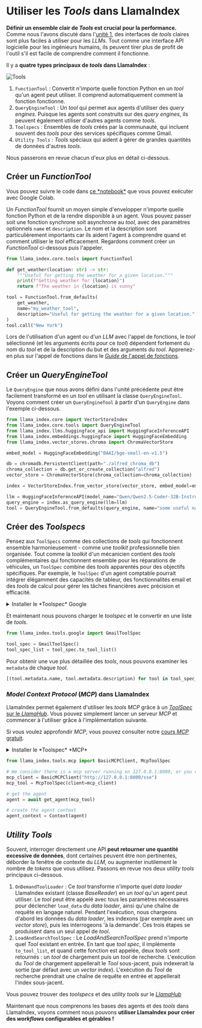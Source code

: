 # Utiliser les *Tools* dans LlamaIndex

**Définir un ensemble clair de *Tools* est crucial pour la performance.** Comme nous l'avons discuté dans l'[unité 1](../../unit1/tools), des interfaces de *tools* claires sont plus faciles à utiliser pour les *LLMs*.
Tout comme une interface API logicielle pour les ingénieurs humains, ils peuvent tirer plus de profit de l'outil s'il est facile de comprendre comment il fonctionne.

Il y a **quatre types principaux de *tools* dans LlamaIndex** :

![Tools](https://huggingface.co/datasets/agents-course/course-images/resolve/main/en/unit2/llama-index/tools.png)

1. `FunctionTool` : Convertit n'importe quelle fonction Python en un *tool* qu'un agent peut utiliser. Il comprend automatiquement comment la fonction fonctionne.
2. `QueryEngineTool` : Un *tool* qui permet aux agents d'utiliser des *query engines*. Puisque les agents sont construits sur des *query engines*, ils peuvent également utiliser d'autres agents comme *tools*.
3. `Toolspecs` : Ensembles de *tools* créés par la communauté, qui incluent souvent des *tools* pour des services spécifiques comme Gmail.
4. `Utility Tools` : *Tools* spéciaux qui aident à gérer de grandes quantités de données d'autres *tools*.

Nous passerons en revue chacun d'eux plus en détail ci-dessous.

## Créer un *FunctionTool*

<Tip>
Vous pouvez suivre le code dans <a href="https://huggingface.co/agents-course/notebooks/blob/main/unit2/llama-index/tools.ipynb" target="_blank">ce *notebook*</a> que vous pouvez exécuter avec Google Colab.
</Tip>

Un *FunctionTool* fournit un moyen simple d'envelopper n'importe quelle fonction Python et de la rendre disponible à un agent.
Vous pouvez passer soit une fonction synchrone soit asynchrone au *tool*, avec des paramètres optionnels `name` et `description`.
Le nom et la description sont particulièrement importants car ils aident l'agent à comprendre quand et comment utiliser le *tool* efficacement.
Regardons comment créer un *FunctionTool* ci-dessous puis l'appeler.

```python
from llama_index.core.tools import FunctionTool

def get_weather(location: str) -> str:
    """Useful for getting the weather for a given location."""
    print(f"Getting weather for {location}")
    return f"The weather in {location} is sunny"

tool = FunctionTool.from_defaults(
    get_weather,
    name="my_weather_tool",
    description="Useful for getting the weather for a given location.",
)
tool.call("New York")
```

<Tip>Lors de l'utilisation d'un agent ou d'un *LLM* avec l'appel de fonctions, le *tool* sélectionné (et les arguments écrits pour ce *tool*) dépendent fortement du nom du *tool* et de la description du but et des arguments du *tool*. Apprenez-en plus sur l'appel de fonctions dans le <a href="https://docs.llamaindex.ai/en/stable/examples/workflow/function_calling_agent/">*Guide* de l'appel de fonctions</a>.</Tip>

## Créer un *QueryEngineTool*

Le `QueryEngine` que nous avons défini dans l'unité précédente peut être facilement transformé en un *tool* en utilisant la classe `QueryEngineTool`.
Voyons comment créer un `QueryEngineTool` à partir d'un `QueryEngine` dans l'exemple ci-dessous.

```python
from llama_index.core import VectorStoreIndex
from llama_index.core.tools import QueryEngineTool
from llama_index.llms.huggingface_api import HuggingFaceInferenceAPI
from llama_index.embeddings.huggingface import HuggingFaceEmbedding
from llama_index.vector_stores.chroma import ChromaVectorStore

embed_model = HuggingFaceEmbedding("BAAI/bge-small-en-v1.5")

db = chromadb.PersistentClient(path="./alfred_chroma_db")
chroma_collection = db.get_or_create_collection("alfred")
vector_store = ChromaVectorStore(chroma_collection=chroma_collection)

index = VectorStoreIndex.from_vector_store(vector_store, embed_model=embed_model)

llm = HuggingFaceInferenceAPI(model_name="Qwen/Qwen2.5-Coder-32B-Instruct")
query_engine = index.as_query_engine(llm=llm)
tool = QueryEngineTool.from_defaults(query_engine, name="some useful name", description="some useful description")
```

## Créer des *Toolspecs*

Pensez aux `ToolSpecs` comme des collections de *tools* qui fonctionnent ensemble harmonieusement - comme une *toolkit* professionnelle bien organisée.
Tout comme la *toolkit* d'un mécanicien contient des *tools* complémentaires qui fonctionnent ensemble pour les réparations de véhicules, un `ToolSpec` combine des *tools* apparentés pour des objectifs spécifiques.
Par exemple, le `ToolSpec` d'un agent comptable pourrait intégrer élégamment des capacités de tableur, des fonctionnalités email et des *tools* de calcul pour gérer les tâches financières avec précision et efficacité.

<details>
<summary>Installer le *Toolspec* Google</summary>
Comme introduit dans la <a href="./llama-hub">section sur le *LlamaHub*</a>, nous pouvons installer le *toolspec* Google avec la commande suivante :

```python
pip install llama-index-tools-google
```
</details>

Et maintenant nous pouvons charger le *toolspec* et le convertir en une liste de *tools*.

```python
from llama_index.tools.google import GmailToolSpec

tool_spec = GmailToolSpec()
tool_spec_list = tool_spec.to_tool_list()
```

Pour obtenir une vue plus détaillée des *tools*, nous pouvons examiner les `metadata` de chaque *tool*.

```python
[(tool.metadata.name, tool.metadata.description) for tool in tool_spec_list]
```

### *Model Context Protocol* (*MCP*) dans LlamaIndex

LlamaIndex permet également d'utiliser les *tools* *MCP* grâce à un [*ToolSpec* sur le *LlamaHub*](https://llamahub.ai/l/tools/llama-index-tools-mcp?from=).
Vous pouvez simplement lancer un serveur *MCP* et commencer à l'utiliser grâce à l'implémentation suivante.

Si vous voulez approfondir *MCP*, vous pouvez consulter notre [cours *MCP* gratuit](https://huggingface.co/learn/mcp-course/). 

<details>
<summary>Installer le *Toolspec* *MCP*</summary>
Comme introduit dans la <a href="./llama-hub">section sur le *LlamaHub*</a>, nous pouvons installer le *toolspec* *MCP* avec la commande suivante :

```python
pip install llama-index-tools-mcp
```
</details>

```python
from llama_index.tools.mcp import BasicMCPClient, McpToolSpec

# We consider there is a mcp server running on 127.0.0.1:8000, or you can use the mcp client to connect to your own mcp server.
mcp_client = BasicMCPClient("http://127.0.0.1:8000/sse")
mcp_tool = McpToolSpec(client=mcp_client)

# get the agent
agent = await get_agent(mcp_tool)

# create the agent context
agent_context = Context(agent)
```

## *Utility Tools*

Souvent, interroger directement une API **peut retourner une quantité excessive de données**, dont certaines peuvent être non pertinentes, déborder la fenêtre de contexte du *LLM*, ou augmenter inutilement le nombre de *tokens* que vous utilisez.
Passons en revue nos deux *utility tools* principaux ci-dessous.

1. `OnDemandToolLoader` : Ce *tool* transforme n'importe quel *data loader* LlamaIndex existant (classe *BaseReader*) en un *tool* qu'un agent peut utiliser. Le *tool* peut être appelé avec tous les paramètres nécessaires pour déclencher `load_data` du *data loader*, ainsi qu'une chaîne de requête en langage naturel. Pendant l'exécution, nous chargeons d'abord les données du *data loader*, les indexons (par exemple avec un *vector store*), puis les interrogeons 'à la demande'. Ces trois étapes se produisent dans un seul appel de *tool*.
2. `LoadAndSearchToolSpec` : Le *LoadAndSearchToolSpec* prend n'importe quel *Tool* existant en entrée. En tant que *tool spec*, il implémente `to_tool_list`, et quand cette fonction est appelée, deux *tools* sont retournés : un *tool* de chargement puis un *tool* de recherche. L'exécution du *Tool* de chargement appellerait le *Tool* sous-jacent, puis indexerait la sortie (par défaut avec un *vector index*). L'exécution du *Tool* de recherche prendrait une chaîne de requête en entrée et appellerait l'index sous-jacent.

<Tip>Vous pouvez trouver des *toolspecs* et des *utility tools* sur le <a href="https://llamahub.ai/">*LlamaHub*</a></Tip>

Maintenant que nous comprenons les bases des agents et des *tools* dans LlamaIndex, voyons comment nous pouvons **utiliser LlamaIndex pour créer des *workflows* configurables et gérables !**
